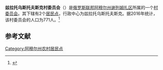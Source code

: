 {{Infobox Settlement
| official_name = 兹拉托乌斯托夫斯克村委员会
| native_name = Златоустовский сельсовет
| pushpin_map = Russia Far Eastern Federal District
| map_caption = 在[[俄羅斯|俄羅斯]]遠東的位置
| settlement_type = [[村委员会|村委员会]]
| subdivision_type = [[国家|国家]]
| subdivision_type1 = [[俄罗斯行政区划|州]]
| subdivision_type2 = [[区_(苏联)|区]]
| subdivision_name = {{RUS}}
| subdivision_name1 = [[阿穆尔州|阿穆尔州]]
| subdivision_name2 = [[谢列姆扎区|谢列姆扎区]]
| seat_type = 行政中心
| seat = 兹拉托乌斯托夫斯克
| population_as_of=2016
| population_footnotes = <ref name=amurstat />
| population_total = 771
| coordinates_display = inline,title
| latd = 52 | latm = 58 | lats = 03 | latNS = N
| longd = 133 | longm = 35 | longs = 52 | longEW = E
| timezone = [[雅库茨克时间|MSK+6]]
| utc_offset = +9
| blank_name = [[俄罗斯市政土地区划代码|OKTMO编码]]
| blank_info = [http://classif.spb.ru/classificators/view/tma.php?st=A&kr=1&kod=10645402 10645402]
}}
'''兹拉托乌斯托夫斯克村委员会'''（{{lang-ru|Златоустовский сельсовет}}）是[[俄罗斯联邦|俄罗斯联邦]][[阿穆尔州|阿穆尔州]][[谢列姆扎区|谢列姆扎区]]所属的一个[[村委员会|村委员会]]。其下辖有2个[[居民点|居民点]]，行政中心为兹拉托乌斯托夫斯克。据2016年统计，该村委员会的人口为771人。<ref name=amurstat>{{cite web |url=http://amurstat.gks.ru/wps/wcm/connect/rosstat_ts/amurstat/resources/d600c10043769f3eb9effbdd898fc419/07_1_4.htm |title=Оценка численности населения по городским округам, муниципальным районам, городским и сельским поселениям Амурской области на 1 января 2016 года |language=ru |accessdate=2016-04-21 |archiveurl=https://www.webcitation.org/6gvsqa6qi?url=http://amurstat.gks.ru/wps/wcm/connect/rosstat_ts/amurstat/resources/d600c10043769f3eb9effbdd898fc419/07_1_4.htm |archivedate=2016-04-21 |deadurl=yes }}</ref>

== 参考文献 ==
{{reflist}}

{{Russia-stub}}

[[Category:阿穆尔州农村居民点|Category:阿穆尔州农村居民点]]